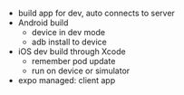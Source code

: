 - build app for dev, auto connects to server
- Android build
  - device in dev mode
  - adb install to device
- iOS dev build through Xcode
  - remember pod update
  - run on device or simulator
- expo managed: client app

<!--- © Aven LLC and Aven Contributors. Licensed under Creative Commons BY-NC-SA 4.0 https://creativecommons.org/licenses/by-nc-sa/4.0/ -->
